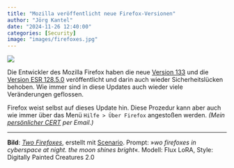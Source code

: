 ```yaml
---
title: "Mozilla veröffentlicht neue Firefox-Versionen"
author: "Jörg Kantel"
date: "2024-11-26 12:40:00"
categories: [Security]
image: "images/firefoxes.jpg"
---
```


[![](images/firefoxes-b.jpg)](https://www.flickr.com/photos/schockwellenreiter/54055294635/)

Die Entwickler des Mozilla Firefox haben die neue [Version 133](https://www.mozilla.org/en-US/firefox/133.0/releasenotes/) und die [Version ESR 128.5.0](https://www.mozilla.org/en-US/firefox/128.5.0/releasenotes/) veröffentlicht und darin auch wieder Sicherheitslücken behoben. Wie immer sind in diese Updates auch wieder viele Veränderungen geflossen.

Firefox weist selbst auf dieses Update hin. Diese Prozedur kann aber auch wie immer über das Menü `Hilfe > Über Firefox` angestoßen werden. *(Mein [persönlicher CERT](https://wwwuser.gwdguser.de/~mreiman1/) per Email.)*

---

**Bild**: *[Two Firefoxes](https://www.flickr.com/photos/schockwellenreiter/54055294635/)*, erstellt mit [Scenario](http://cognitiones.kantel-chaos-team.de/technikgeschichte/rechnerundnetze/scenario.html). Prompt: »*wo firefoxes in cyberspace at night. the moon shines bright*«. Modell: Flux LoRA, Style: Digitally Painted Creatures 2.0